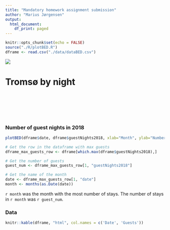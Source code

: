 ```yaml
---
title: "Mandatory homework assignment submission"
author: "Marius Jørgensen"
output:
  html_document:
    df_print: paged
---
```


```r
knitr::opts_chunk$set(echo = FALSE)
source("./R/plotBED.R")
dframe <- read.csv("./data/dataBED.csv")
```

![](./picture/tromso_by_night.png)
<h1>Tromsø by night</h1>
<div style="height: 75px;"></div>
<h3>Number of guest nights in 2018</h3>
```r
plotBED(dframe$date, dframe$guestNights2018, xlab="Month", ylab="Number of guest nights")
```
```r
# Get the row in the dataframe with max guests
dframe_max_guests_row <- dframe[which.max(dframe$guestNights2018),]

# Get the number of guests
guest_num <- dframe_max_guests_row[1, "guestNights2018"]

# Get the name of the month
date <- dframe_max_guests_row[1, "date"]
month <- months(as.Date(date))
```

<p>`r month` was the month with the most number of stays. The number of stays in `r month` was `r guest_num`.</p>

<h3>Data</h3>
```r
knitr::kable(dframe, "html", col.names = c('Date', 'Guests'))
```
